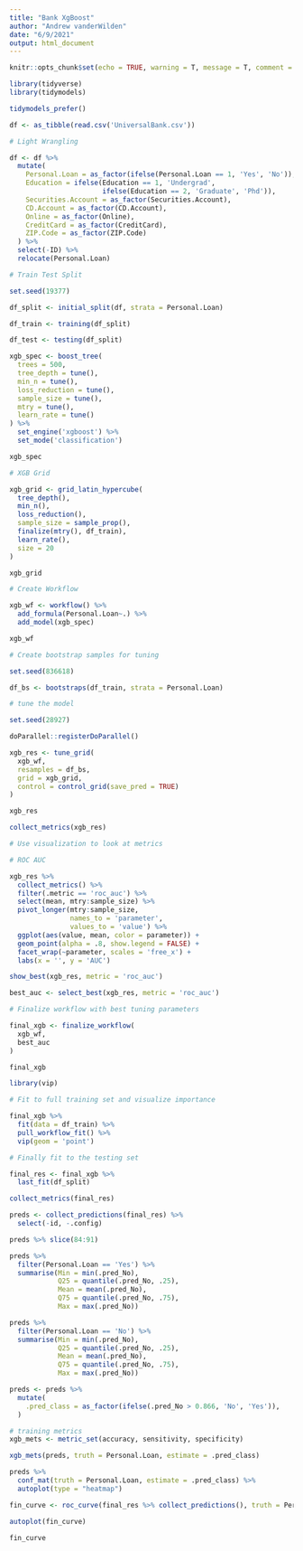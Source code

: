 ```yaml
---
title: "Bank XgBoost"
author: "Andrew vanderWilden"
date: "6/9/2021"
output: html_document
---
```


```r
knitr::opts_chunk$set(echo = TRUE, warning = T, message = T, comment = NA)
```

```r
library(tidyverse)
library(tidymodels)

tidymodels_prefer()
```

```r
df <- as_tibble(read.csv('UniversalBank.csv'))
```


```r
# Light Wrangling

df <- df %>%
  mutate(
    Personal.Loan = as_factor(ifelse(Personal.Loan == 1, 'Yes', 'No')),
    Education = ifelse(Education == 1, 'Undergrad',
                       ifelse(Education == 2, 'Graduate', 'Phd')),
    Securities.Account = as_factor(Securities.Account),
    CD.Account = as_factor(CD.Account),
    Online = as_factor(Online),
    CreditCard = as_factor(CreditCard),
    ZIP.Code = as_factor(ZIP.Code)
  ) %>%
  select(-ID) %>%
  relocate(Personal.Loan)

```


```r
# Train Test Split

set.seed(19377)

df_split <- initial_split(df, strata = Personal.Loan)

df_train <- training(df_split)

df_test <- testing(df_split)
```


```r
xgb_spec <- boost_tree(
  trees = 500,
  tree_depth = tune(),
  min_n = tune(),
  loss_reduction = tune(),
  sample_size = tune(),
  mtry = tune(),
  learn_rate = tune()
) %>%
  set_engine('xgboost') %>%
  set_mode('classification')

xgb_spec
```


```r
# XGB Grid

xgb_grid <- grid_latin_hypercube(
  tree_depth(),
  min_n(),
  loss_reduction(),
  sample_size = sample_prop(),
  finalize(mtry(), df_train),
  learn_rate(),
  size = 20
)

xgb_grid
```


```r
# Create Workflow

xgb_wf <- workflow() %>%
  add_formula(Personal.Loan~.) %>%
  add_model(xgb_spec)

xgb_wf
```


```r
# Create bootstrap samples for tuning

set.seed(836618)

df_bs <- bootstraps(df_train, strata = Personal.Loan)
```


```r
# tune the model

set.seed(28927)

doParallel::registerDoParallel()

xgb_res <- tune_grid(
  xgb_wf,
  resamples = df_bs,
  grid = xgb_grid,
  control = control_grid(save_pred = TRUE)
)

xgb_res
```



```r
collect_metrics(xgb_res)
```

```r
# Use visualization to look at metrics

# ROC AUC

xgb_res %>%
  collect_metrics() %>%
  filter(.metric == 'roc_auc') %>%
  select(mean, mtry:sample_size) %>%
  pivot_longer(mtry:sample_size,
               names_to = 'parameter',
               values_to = 'value') %>%
  ggplot(aes(value, mean, color = parameter)) +
  geom_point(alpha = .8, show.legend = FALSE) +
  facet_wrap(~parameter, scales = 'free_x') +
  labs(x = '', y = 'AUC')
```



```r
show_best(xgb_res, metric = 'roc_auc')
```


```r
best_auc <- select_best(xgb_res, metric = 'roc_auc')
```


```r
# Finalize workflow with best tuning parameters

final_xgb <- finalize_workflow(
  xgb_wf,
  best_auc
)

final_xgb
```


```r
library(vip)

# Fit to full training set and visualize importance

final_xgb %>%
  fit(data = df_train) %>%
  pull_workflow_fit() %>%
  vip(geom = 'point')
```




```r
# Finally fit to the testing set

final_res <- final_xgb %>%
  last_fit(df_split)

collect_metrics(final_res)
```


```r
preds <- collect_predictions(final_res) %>%
  select(-id, -.config)

preds %>% slice(84:91)
```


```r
preds %>%
  filter(Personal.Loan == 'Yes') %>%
  summarise(Min = min(.pred_No),
            Q25 = quantile(.pred_No, .25),
            Mean = mean(.pred_No),
            Q75 = quantile(.pred_No, .75),
            Max = max(.pred_No))

```
```r
preds %>%
  filter(Personal.Loan == 'No') %>%
  summarise(Min = min(.pred_No),
            Q25 = quantile(.pred_No, .25),
            Mean = mean(.pred_No),
            Q75 = quantile(.pred_No, .75),
            Max = max(.pred_No))

```


```r
preds <- preds %>%
  mutate(
    .pred_class = as_factor(ifelse(.pred_No > 0.866, 'No', 'Yes')),
  )

```

```r
# training metrics
xgb_mets <- metric_set(accuracy, sensitivity, specificity)

xgb_mets(preds, truth = Personal.Loan, estimate = .pred_class)
```




```r
preds %>% 
  conf_mat(truth = Personal.Loan, estimate = .pred_class) %>% 
  autoplot(type = "heatmap")
```



```r
fin_curve <- roc_curve(final_res %>% collect_predictions(), truth = Personal.Loan, .pred_No)

autoplot(fin_curve)
```


```r
fin_curve
```






